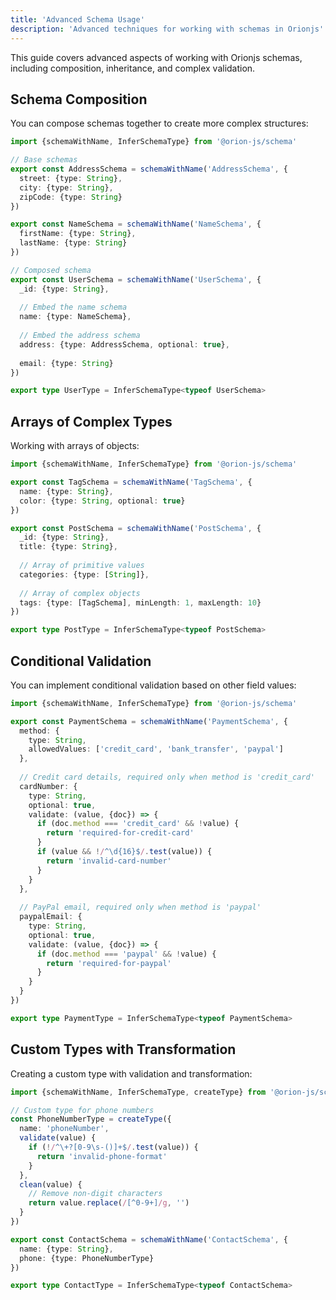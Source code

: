 ```yaml
---
title: 'Advanced Schema Usage'
description: 'Advanced techniques for working with schemas in Orionjs'
---
```


This guide covers advanced aspects of working with Orionjs schemas, including composition, inheritance, and complex validation.

## Schema Composition

You can compose schemas together to create more complex structures:

```typescript
import {schemaWithName, InferSchemaType} from '@orion-js/schema'

// Base schemas
export const AddressSchema = schemaWithName('AddressSchema', {
  street: {type: String},
  city: {type: String},
  zipCode: {type: String}
})

export const NameSchema = schemaWithName('NameSchema', {
  firstName: {type: String},
  lastName: {type: String}
})

// Composed schema
export const UserSchema = schemaWithName('UserSchema', {
  _id: {type: String},
  
  // Embed the name schema
  name: {type: NameSchema},
  
  // Embed the address schema
  address: {type: AddressSchema, optional: true},
  
  email: {type: String}
})

export type UserType = InferSchemaType<typeof UserSchema>
```

## Arrays of Complex Types

Working with arrays of objects:

```typescript
import {schemaWithName, InferSchemaType} from '@orion-js/schema'

export const TagSchema = schemaWithName('TagSchema', {
  name: {type: String},
  color: {type: String, optional: true}
})

export const PostSchema = schemaWithName('PostSchema', {
  _id: {type: String},
  title: {type: String},
  
  // Array of primitive values
  categories: {type: [String]},
  
  // Array of complex objects
  tags: {type: [TagSchema], minLength: 1, maxLength: 10}
})

export type PostType = InferSchemaType<typeof PostSchema>
```

## Conditional Validation

You can implement conditional validation based on other field values:

```typescript
import {schemaWithName, InferSchemaType} from '@orion-js/schema'

export const PaymentSchema = schemaWithName('PaymentSchema', {
  method: {
    type: String,
    allowedValues: ['credit_card', 'bank_transfer', 'paypal']
  },
  
  // Credit card details, required only when method is 'credit_card'
  cardNumber: {
    type: String,
    optional: true,
    validate: (value, {doc}) => {
      if (doc.method === 'credit_card' && !value) {
        return 'required-for-credit-card'
      }
      if (value && !/^\d{16}$/.test(value)) {
        return 'invalid-card-number'
      }
    }
  },
  
  // PayPal email, required only when method is 'paypal'
  paypalEmail: {
    type: String,
    optional: true,
    validate: (value, {doc}) => {
      if (doc.method === 'paypal' && !value) {
        return 'required-for-paypal'
      }
    }
  }
})

export type PaymentType = InferSchemaType<typeof PaymentSchema>
```

## Custom Types with Transformation

Creating a custom type with validation and transformation:

```typescript
import {schemaWithName, InferSchemaType, createType} from '@orion-js/schema'

// Custom type for phone numbers
const PhoneNumberType = createType({
  name: 'phoneNumber',
  validate(value) {
    if (!/^\+?[0-9\s-()]+$/.test(value)) {
      return 'invalid-phone-format'
    }
  },
  clean(value) {
    // Remove non-digit characters
    return value.replace(/[^0-9+]/g, '')
  }
})

export const ContactSchema = schemaWithName('ContactSchema', {
  name: {type: String},
  phone: {type: PhoneNumberType}
})

export type ContactType = InferSchemaType<typeof ContactSchema>
```
